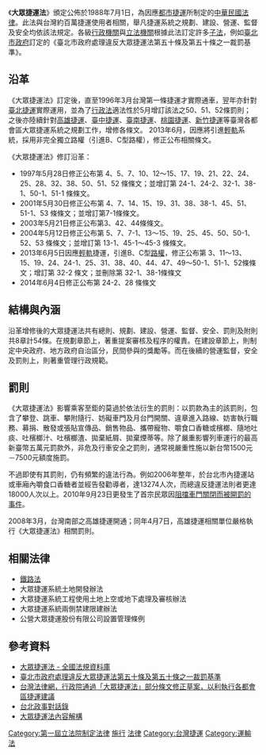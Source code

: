 {{legal}}
{{中華民國法律信息框
|名稱 = 大眾捷運法
|英文名稱 = The Mass Rapid Transit Act 
|略稱 = 捷運法
|施行日期 = 1988年7月3日
|修正次數 = 6
|最新修正日期 = 2014年6月4日
|廢止日期 = 
|類別 = 法律
|改組前類別 = 交通法規捷運目
|法規資料庫代碼 = K0120001
|提案日期 = 1987年
|提案名稱 = 
|提案關係文書 = http://lis.ly.gov.tw/lgcgi/lgmeetimage?cfcec7cfcfcccfcfc5cdc7d2cbc7
|提案關係文書編號 = 院總1429
|提案方 = [[中華民國交通部|中華民國交通部]]
|審議委員會 = [[立法院交通委員會|立法院交通委員會]]、[[立法院司法及法制委員會|立法院司法及法制委員會]]
|委員會通過日期 = 1988年5月7日
|二讀通過日期 = 1988年6月10日
|三讀通過日期 = 1988年6月14日
|公佈日期 = 1988年7月1日
|公佈總統 = [[李登輝|李登輝]]
|廢止提案日期 = 
|廢止提案方 = 
|廢止公佈日期 = 
|廢止公佈總統 = 
|廢止者 = 
|相關法規 = 
|相關訴訟案 = 
|備註 = 
}}

《'''大眾捷運法'''》頒定公佈於1988年7月1日，為因應[[都市|都市]][[捷運|捷運]]所制定的[[中華民國法律|中華民國法律]]。此法與台灣約百萬捷運使用者相關，舉凡捷運系統之規劃、建設、營運、監督及安全均依該法規定。各級[[行政機關|行政機關]]與[[立法機關|立法機關]]根據此法訂定許多[[子法|子法]]，例如[[臺北市政府|臺北市政府]]訂定的《臺北市政府處理違反大眾捷運法第五十條及第五十條之一裁罰基準》。

==沿革==
《大眾捷運法》訂定後，直至1996年3月台灣第一條捷運才實際通車，翌年亦針對[[臺北捷運|臺北捷運]]實際運用，並為了[[行政法|行政法]]適法性於5月增訂該法之50、51、52條罰則；之後亦陸續針對[[高雄捷運|高雄捷運]]、[[臺中捷運|臺中捷運]]、[[臺南捷運|臺南捷運]]、[[桃園捷運|桃園捷運]]、[[新竹捷運|新竹捷運]]等臺灣各都會區大眾捷運系統之規劃工作，增修各條文。
2013年6月，因應將引進[[輕軌|輕軌]]系統，採用非完全獨立路權（引進B、C型路權），修正公布相關條文。

《大眾捷運法》修訂沿革：
*1997年5月28日修正公布第 4、5、7、10、12～15、17、19、21、22、24、25、28、32、38、50、51、52  條條文；並增訂第 24-1、24-2、32-1、38-1、50-1、51-1 條條文。
*2001年5月30日修正公布第 4、7、14、15、19、31、38、38-1、45、51、51-1、53 條條文；並增訂第7-1條條文。
*2003年5月21日修正公布第3、42、44條條文。
*2004年5月12日修正公布第 5、7、7-1、13～15、19、25、45、50、50-1、52、53  條條文；並增訂第 13-1、45-1～45-3 條條文。
*2013年6月5日因應[[輕軌|輕軌]]捷運，引進B、C型[[路權|路權]]，修正公布第 3、11～13、15、19、24、24-1、25、31、38、40、44、47、49～50-1、51-1、52條條文；增訂第 32-2 條文；並刪除第 32-1、38-1條條文
*2014年6月4日修正公布第 24-2、28 條條文

==結構與內涵==
沿革增修後的大眾捷運法共有總則、規劃、建設、營運、監督、安全、罰則及附則共8章計54條。在規劃章節上，著重提案審核及程序的權責。在建設章節上，則制定中央政府、地方政府自治區分，民間參與的獎勵等。而在後續的營運監督，安全及罰則上，則著重管理行政規範。

==罰則==
《大眾捷運法》影響乘客至鉅的莫過於依法衍生的罰則：以罰款為主的該罰則，包含了攀登、跳車、攀附隨行、妨礙車門及月台門開關、違章進入路線、妨害執行職務、募捐、散發或張貼宣傳品、銷售物品、攜帶寵物、嚼食口香糖或檳榔、隨地吐痰、吐檳榔汁、吐檳榔渣、拋棄紙屑、拋棄煙蒂等。除了嚴重影響列車運行的最高新臺幣五萬元罰款外，非危及行車安全之罰則，通常視嚴重性施以新台幣1500元－7500元額度施罰。

不過即使有其罰則，仍有頻繁的違法行為。例如2006年整年，於台北市內捷運站或車廂內嚼食口香糖者並經告發勸導者，達13274人次，而總違反捷運法則者更達18000人次以上。2010年9月23日更發生了首宗民眾因[[擋門哥事件|阻擋車門關閉而被開罰的事件]]。

2008年3月，台灣南部之高雄捷運開通；同年4月7日，高雄捷運相關單位嚴格執行《大眾捷運法》相關罰則。

==相關法律==
{{wikisource|大眾捷運法}}

*[[鐵路法|鐵路法]]
*大眾捷運系統土地開發辦法
*大眾捷運系統工程使用土地上空或地下處理及審核辦法
*大眾捷運系統兩側禁建限建辦法
*公營大眾捷運股份有限公司設置管理條例

==參考資料==
*[https://web.archive.org/web/20050306134134/http://law.moj.gov.tw/Scripts/NewsDetail.asp?no=1K0120001 大眾捷運法 - 全國法規資料庫]
*[https://web.archive.org/web/20080329174148/http://www.trtc.com.tw/C/service.asp?catid=%E7%9B%B8%E9%97%9C%E6%B3%95%E8%A6%8F&small=%E6%8D%B7%E9%81%8B%E9%81%95%E8%A6%8F%E5%8F%96%E7%B7%A0 臺北市政府處理違反大眾捷運法第五十條及第五十條之一裁罰基準]
*[http://www.lawtw.com/article.php?template=article_content&area=free_browse&parent_path=,1,12,1534,&job_id=49317&article_category_id=35&article_id=22483 台灣法律網，行政院通過「大眾捷運法」部分條文修正草案，以利執行各都會區捷運建議 ]{{dead link|date=2018年2月 |bot=InternetArchiveBot |fix-attempted=yes }}
*[https://web.archive.org/web/20080409142755/http://dipper.myweb.hinet.net/ch16/16-5-3.htm 台北政事對話錄]
*[https://web.archive.org/web/20120617034816/http://www.iot.gov.tw/public/Attachment/P9301.PDF 大眾捷運法內容解構]
{{中華民國法律}}

[[Category:第一屆立法院制定法律|Category:第一屆立法院制定法律]]
[[Category:1988年臺灣法律|施行]]
[[Category:1988年台灣建立|法律]]
[[Category:台灣捷運|Category:台灣捷運]]
[[Category:運輸法|Category:運輸法]]